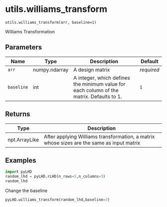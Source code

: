 # utils.williams_transform { #pyLHD.utils.williams_transform }

`utils.williams_transform(arr, baseline=1)`

Williams Transformation

## Parameters

| Name       | Type          | Description                                                                              | Default    |
|------------|---------------|------------------------------------------------------------------------------------------|------------|
| `arr`      | numpy.ndarray | A design matrix                                                                          | _required_ |
| `baseline` | int           | A integer, which defines the minimum value for each column of the matrix. Defaults to 1. | `1`        |

## Returns

| Type          | Description                                                                               |
|---------------|-------------------------------------------------------------------------------------------|
| npt.ArrayLike | After applying Williams transformation, a matrix whose sizes are the same as input matrix |

## Examples



```python
import pyLHD
random_lhd = pyLHD.rLHD(n_rows=5,n_columns=3)
random_lhd
```
Change the baseline
```python
pyLHD.williams_transform(random_lhd,baseline=3)
```